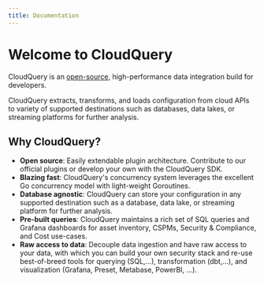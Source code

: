 ```yaml
---
title: Documentation
---
```



# Welcome to CloudQuery

<Features page="docs" detailed={false} />

CloudQuery is an [open-source](https://github.com/cloudquery/cloudquery),
high-performance data integration build for developers.

CloudQuery extracts, transforms, and loads configuration from cloud APIs to
variety of supported destinations such as databases, data lakes, or streaming platforms
for further analysis.

## Why CloudQuery?

- **Open source**: Easily extendable plugin architecture. Contribute to our official plugins or develop your own with the CloudQuery SDK.
- **Blazing fast**: CloudQuery's concurrency system leverages the excellent Go concurrency model with light-weight Goroutines.
- **Database agnostic**: CloudQuery can store your configuration in any supported destination such as a database, data lake, or streaming platform for further analysis.
- **Pre-built queries**: CloudQuery maintains a rich set of SQL queries and Grafana dashboards for asset inventory, CSPMs, Security & Compliance, and Cost use-cases.
- **Raw access to data**: Decouple data ingestion and have raw access to your data, with which you can build your own security stack and re-use
  best-of-breed tools for querying (SQL,…), transformation (dbt,…), and visualization (Grafana, Preset, Metabase, PowerBI, …).
